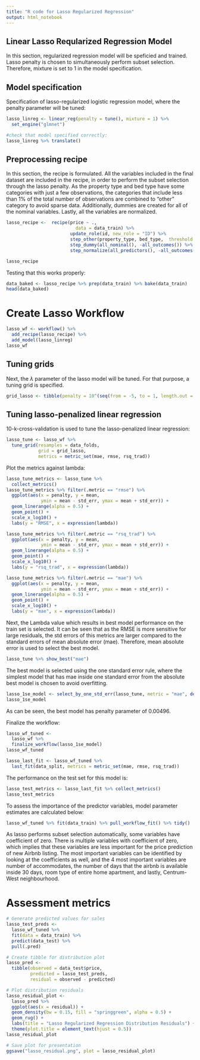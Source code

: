 ```yaml
---
title: "R code for Lasso Regularized Regression"
output: html_notebook
---
```

## Linear Lasso Reqularized Regression Model

In this section, regularized regression model will be speficied and trained. Lasso penalty is chosen to simultaneously perform subset selection. 
Therefore, mixture is set to 1 in the model specification. 

## Model specification
Specification of lasso-regularized logistic regression model, where the penalty parameter will be tuned:
```r
lasso_linreg <- linear_reg(penalty = tune(), mixture = 1) %>% 
  set_engine("glmnet")

#check that model specified correctly:
lasso_linreg %>% translate()
```

## Preprocessing recipe
In this section, the recipe is formulated. All the variables included in the final dataset are included in the recipe, in order to perform the subset selection through the lasso penalty. As the property type and bed type have some categories with just a few observations, the categories that include less than 1% of the total number of observations are combined to "other" category to avoid sparse data. Additionally, dummies are created for all of the nominal variables. Lastly, all the variables are normalized.

```r
lasso_recipe <-  recipe(price ~ ., 
                          data = data_train) %>% 
                        update_role(id, new_role = "ID") %>%
                        step_other(property_type, bed_type,  threshold = 0.01, other = "other values") %>% 
                        step_dummy(all_nominal(), -all_outcomes()) %>%
                        step_normalize(all_predictors(), -all_outcomes())

lasso_recipe
```

Testing that this works properly:
```r
data_baked <- lasso_recipe %>% prep(data_train) %>% bake(data_train)
head(data_baked)
```

# Create Lasso Workflow
```r
lasso_wf <- workflow() %>% 
  add_recipe(lasso_recipe) %>% 
  add_model(lasso_linreg)
lasso_wf
```

## Tuning grids
Next, the $\lambda$ parameter of the lasso model will be tuned. For that purpose, a tuning grid is specified. 
```r
grid_lasso <- tibble(penalty = 10^(seq(from = -5, to = 1, length.out = 70)))
```

## Tuning lasso-penalized linear regression
10-k-cross-validation is used to tune the lasso-penalized linear regression:
```r
lasso_tune <- lasso_wf %>% 
  tune_grid(resamples = data_folds, 
            grid = grid_lasso,
            metrics = metric_set(mae, rmse, rsq_trad))
```

Plot the metrics against lambda:
```r
lasso_tune_metrics <- lasso_tune %>% 
  collect_metrics()
lasso_tune_metrics %>% filter(.metric == "rmse") %>% 
  ggplot(aes(x = penalty, y = mean, 
             ymin = mean - std_err, ymax = mean + std_err)) + 
  geom_linerange(alpha = 0.5) + 
  geom_point() + 
  scale_x_log10() + 
  labs(y = "RMSE", x = expression(lambda))

lasso_tune_metrics %>% filter(.metric == "rsq_trad") %>% 
  ggplot(aes(x = penalty, y = mean, 
             ymin = mean - std_err, ymax = mean + std_err)) + 
  geom_linerange(alpha = 0.5) + 
  geom_point() + 
  scale_x_log10() + 
  labs(y = "rsq_trad", x = expression(lambda))

lasso_tune_metrics %>% filter(.metric == "mae") %>% 
  ggplot(aes(x = penalty, y = mean, 
             ymin = mean - std_err, ymax = mean + std_err)) + 
  geom_linerange(alpha = 0.5) + 
  geom_point() + 
  scale_x_log10() + 
  labs(y = "mae", x = expression(lambda))
```

Next, the Lambda value which results in best model performance on the train set is selected. It can be seen that as the RMSE is more sensitive for large residuals, the std errors of this metrics are larger compared to the standard errors of mean absolute error (mae). Therefore, mean absolute error is used to select the best model. 
```r
lasso_tune %>% show_best("mae")
```

The best model is selected using the one standard error rule, where the simplest model that has mae inside one standard error from the absolute best model is chosen to avoid overfitting.
```r
lasso_1se_model <- select_by_one_std_err(lasso_tune, metric = "mae", desc(penalty))
lasso_1se_model
```
As can be seen, the best model has penalty parameter of 0.00496.

Finalize the workflow:
```r
lasso_wf_tuned <- 
  lasso_wf %>% 
  finalize_workflow(lasso_1se_model)
lasso_wf_tuned
```
```r
lasso_last_fit <- lasso_wf_tuned %>% 
  last_fit(data_split, metrics = metric_set(mae, rmse, rsq_trad))
```

The performance on the test set for this model is:
```r
lasso_test_metrics <- lasso_last_fit %>% collect_metrics()
lasso_test_metrics
```

To assess the importance of the predictor variables, model parameter estimates are calculated below:
```r
lasso_wf_tuned %>% fit(data_train) %>% pull_workflow_fit() %>% tidy() 
```
As lasso performs subset selection automatically, some variables have coefficient of zero. There is multiple variables with coefficient of zero, which implies that these variables are less important for the price prediction of new Airbnb listing. The most important variables can be identified by looking at the coefficients as well, and the 4 most important variables are number of accommodates, the number of days that the airbnb is available inside 30 days, room type of entire home apartment, and lastly, Centrum-West neighbourhood.

# Assessment metrics

```r
# Generate predicted values for sales
lasso_test_preds <- 
  lasso_wf_tuned %>% 
  fit(data = data_train) %>%
  predict(data_test) %>% 
  pull(.pred)

# Create tibble for distribution plot
lasso_pred <- 
  tibble(observed = data_test$price, 
         predicted = lasso_test_preds, 
         residual = observed - predicted)

# Plot distribution residuals
lasso_residual_plot <- 
  lasso_pred %>% 
  ggplot(aes(x = residual)) +
  geom_density(bw = 0.15, fill = "springgreen", alpha = 0.5) +
  geom_rug() +
  labs(title = "Lasso Regularized Regression Distribution Residuals") +
  theme(plot.title = element_text(hjust = 0.5)) 
lasso_residual_plot

# Save plot for presentation
ggsave("lasso_residual.png", plot = lasso_residual_plot)
```



